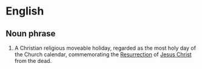=English=

==Noun phrase==

#A Christian religious moveable holiday, regarded as the most holy day of the Church calendar, commemorating the [[Resurrection]] of [[Jesus Christ]] from the dead.